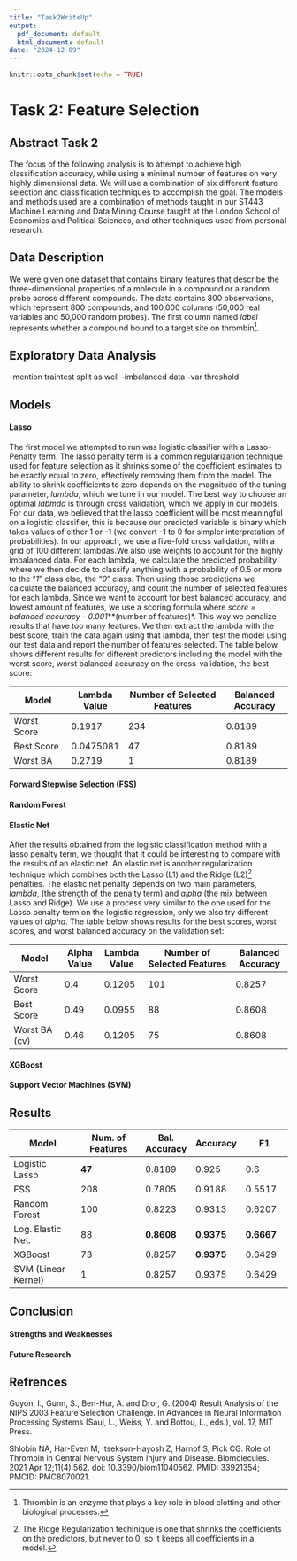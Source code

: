 ```yaml
---
title: "Task2WriteUp"
output:
  pdf_document: default
  html_document: default
date: "2024-12-09"
---
```


```r
knitr::opts_chunk$set(echo = TRUE)
```
# Task 2: Feature Selection

## Abstract Task 2
The focus of the following analysis is to attempt to achieve high classification accuracy, while using a minimal number of features on very highly dimensional data. We will use a combination of six different feature selection and classification techniques to accomplish the goal. The models and methods used are a combination of methods taught in our ST443 Machine Learning and Data Mining Course taught at the London School of Economics and Political Sciences, and other techniques used from personal research. 

## Data Description
We were given one dataset that contains binary features that describe the three-dimensional properties of a molecule in a compound or a random probe across different compounds. The data contains 800 observations, which represent 800 compounds, and 100,000 columns (50,000 real variables and 50,000 random probes). The first column named $label$ represents whether a compound bound to a target site on thrombin^[Thrombin is an enzyme that plays a key role in blood clotting and other biological processes.].

## Exploratory Data Analysis 
-mention traintest split as well
-imbalanced data
-var threshold

## Models
#### Lasso
The first model we attempted to run was logistic classifier with a Lasso-Penalty term. The lasso penalty term is a common regularization technique used for feature selection as it shrinks some of the coefficient estimates to be exactly equal to zero, effectively removing them from the model. The ability to shrink coefficients to zero depends on the magnitude of the tuning parameter, $lambda$, which we tune in our model. The best way to choose an optimal $labmda$ is through cross validation, which we apply in our models. For our data, we believed that the lasso coefficient will be most meaningful on a logistic classifier, this is because our predicted variable is binary which takes values of either 1 or -1 (we convert -1 to 0 for simpler interpretation of probabilities). In our approach, we use a five-fold cross validation, with a grid of 100 different lambdas.We also use weights to account for the highly imbalanced data.  For each lambda, we calculate the predicted probability where we then decide to classify anything with a probability of 0.5 or more to the "*1*" class else, the "*0*" class. Then using those predictions we calculate the balanced accuracy, and count the number of selected features for each lambda. Since we want to account for best balanced accuracy, and lowest amount of features, we use a scoring formula where *score = balanced accuracy - 0.001***(number of features)*. This way we penalize results that have too many features. We then extract the lambda with the best score, train the data again using that lambda, then test the model using our test data and report the number of features selected. The table below shows different results for different predictors including the model with the worst score, worst balanced accuracy on the cross-validation, the best score:  

|Model            | Lambda Value | Number of Selected Features | Balanced Accuracy |
|-----------------|--------------|-----------------------------|-------------------|
| Worst Score     | 0.1917       | 234                         | 0.8189            |
| Best Score      | 0.0475081    | 47                          | 0.8189            |
| Worst BA        | 0.2719       | 1                           | 0.8189            |


#### Forward Stepwise Selection (FSS)

#### Random Forest

#### Elastic Net
After the results obtained from the logistic classification method with a lasso penalty term, we thought that it could be interesting to compare with the results of an elastic net. An elastic net is another regularization technique which combines both the Lasso (L1) and the Ridge (L2)^[The Ridge Regularization techinique is one that shrinks the coefficients on the predictors, but never to 0, so it keeps all coefficients in a model.] penalties. The elastic net penalty depends on two main parameters, $lambda$, (the strength of the penalty term) and $alpha$ (the mix between Lasso and Ridge). We use a process very similar to the one used for the Lasso penalty term on the logistic regression, only we also try different values of $alpha$. The table below shows results for the best scores, worst scores, and worst balanced accuracy on the validation set:

| Model           | Alpha Value | Lambda Value | Number of Selected Features | Balanced Accuracy |
|-----------------|-------------|--------------|-----------------------------|-------------------|
| Worst Score     | 0.4         | 0.1205       | 101                         | 0.8257            |
| Best Score      | 0.49        | 0.0955       | 88                          | 0.8608            |
| Worst BA (cv)   | 0.46        | 0.1205       | 75                          | 0.8608            |

#### XGBoost

#### Support Vector Machines (SVM)



## Results 

| Model               | Num. of Features   | Bal. Accuracy | Accuracy   | F1           |
|---------------------|--------------------|---------------|------------|--------------|
| Logistic Lasso      | **47**             | 0.8189        | 0.925      | 0.6          |
| FSS                 | 208                | 0.7805        | 0.9188     | 0.5517       |
| Random Forest       | 100                | 0.8223        | 0.9313     | 0.6207       |
| Log. Elastic Net.   | 88                 | **0.8608**    | **0.9375** | **0.6667**   |
| XGBoost             | 73                 | 0.8257        | **0.9375** | 0.6429       |
| SVM (Linear Kernel) | 1                  | 0.8257        | 0.9375     | 0.6429       |



## Conclusion
#### Strengths and Weaknesses
#### Future Research



## Refrences
  Guyon, I., Gunn, S., Ben-Hur, A. and Dror, G. (2004) Result Analysis of the NIPS 2003
Feature Selection Challenge. In Advances in Neural Information Processing Systems (Saul,
L., Weiss, Y. and Bottou, L., eds.), vol. 17, MIT Press.

  Shlobin NA, Har-Even M, Itsekson-Hayosh Z, Harnof S, Pick CG. Role of Thrombin in Central Nervous System Injury and Disease. Biomolecules. 2021 Apr 12;11(4):562. doi: 10.3390/biom11040562. PMID: 33921354; PMCID: PMC8070021.